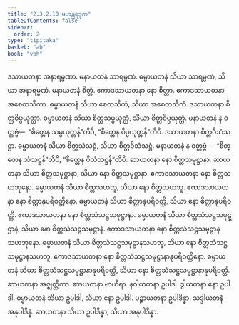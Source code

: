```yaml
---
title: "2.3.2.10 မဟန္တရဒုက"
tableOfContents: false
sidebar:
  order: 2
type: "tipitaka"
basket: "ab"
book: "vbh"
---
```



<DynamicBreadcrumb />

<Paragraph number="604" book="vbh">
ဒသာယတနာ အနာရမ္မဏာ. မနာယတနံ သာရမ္မဏံ. ဓမ္မာယတနံ သိယာ သာရမ္မဏံ, သိယာ အနာရမ္မဏံ. မနာယတနံ စိတ္တံ. ဧကာဒသာယတနာ နော စိတ္တာ. ဧကာဒသာယတနာ အစေတသိကာ. ဓမ္မာယတနံ သိယာ စေတသိကံ, သိယာ အစေတသိကံ. ဒသာယတနာ စိတ္တဝိပ္ပယုတ္တာ. ဓမ္မာယတနံ သိယာ စိတ္တသမ္ပယုတ္တံ, သိယာ စိတ္တဝိပ္ပယုတ္တံ. မနာယတနံ န ဝတ္တဗ္ဗံ—  “စိတ္တေန သမ္ပယုတ္တန်”တိပိ, “စိတ္တေန ဝိပ္ပယုတ္တန်”တိပိ. ဒသာယတနာ စိတ္တဝိသံသဋ္ဌာ. ဓမ္မာယတနံ သိယာ စိတ္တသံသဋ္ဌံ, သိယာ စိတ္တဝိသံသဋ္ဌံ. မနာယတနံ န ဝတ္တဗ္ဗံ—  “စိတ္တေန သံသဋ္ဌန်”တိပိ, “စိတ္တေန ဝိသံသဋ္ဌန်”တိပိ. ဆာယတနာ နော စိတ္တသမုဋ္ဌာနာ. ဆာယတနာ သိယာ စိတ္တသမုဋ္ဌာနာ, သိယာ နော စိတ္တသမုဋ္ဌာနာ. ဧကာဒသာယတနာ နော စိတ္တသဟဘုနော. ဓမ္မာယတနံ သိယာ စိတ္တသဟဘူ, သိယာ နော စိတ္တသဟဘူ. ဧကာဒသာယတနာ နော စိတ္တာနုပရိဝတ္တိနော. ဓမ္မာယတနံ သိယာ စိတ္တာနုပရိဝတ္တိ, သိယာ နော စိတ္တာနုပရိဝတ္တိ. ဧကာဒသာယတနာ နော စိတ္တသံသဋ္ဌသမုဋ္ဌာနာ. ဓမ္မာယတနံ သိယာ စိတ္တသံသဋ္ဌသမုဋ္ဌာနံ, သိယာ နော စိတ္တသံသဋ္ဌသမုဋ္ဌာနံ. ဧကာဒသာယတနာ နော စိတ္တသံသဋ္ဌသမုဋ္ဌာနသဟဘုနော. ဓမ္မာယတနံ သိယာ စိတ္တသံသဋ္ဌသမုဋ္ဌာနသဟဘူ, သိယာ နော စိတ္တသံသဋ္ဌသမုဋ္ဌာနသဟဘူ. ဧကာဒသာယတနာ နော စိတ္တသံသဋ္ဌသမုဋ္ဌာနာနုပရိဝတ္တိနော. ဓမ္မာယတနံ သိယာ စိတ္တသံသဋ္ဌသမုဋ္ဌာနာနုပရိဝတ္တိ, သိယာ နော စိတ္တသံသဋ္ဌသမုဋ္ဌာနာနုပရိဝတ္တိ.
</Paragraph>

<Paragraph number="605" book="vbh">
ဆာယတနာ အဇ္ဈတ္တိကာ. ဆာယတနာ ဗာဟိရာ. နဝါယတနာ ဥပါဒါ. ဒွါယတနာ နော ဥပါဒါ. ဓမ္မာယတနံ သိယာ ဥပါဒါ, သိယာ နော ဥပါဒါ. ပဉ္စာယတနာ ဥပါဒိန္နာ. သဒ္ဒါယတနံ အနုပါဒိန္နံ. ဆာယတနာ သိယာ ဥပါဒိန္နာ, သိယာ အနုပါဒိန္နာ.
</Paragraph>